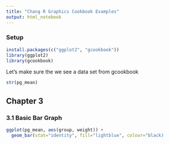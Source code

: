 ```yaml
---
title: "Chang R Graphics Cookbook Examples"
output: html_notebook
---
```



### Setup 
```r
install.packages(c("ggplot2", "gcookbook"))
library(ggplot2)
library(gcookbook)
```
Let's make sure the we see a data set from gcookbook
```r
str(pg_mean)
```

## Chapter 3
### 3.1 Basic Bar Graph
```r
ggplot(pg_mean, aes(group, weight)) +
  geom_bar(stat="identity", fill="lightblue", colour="black)
```

